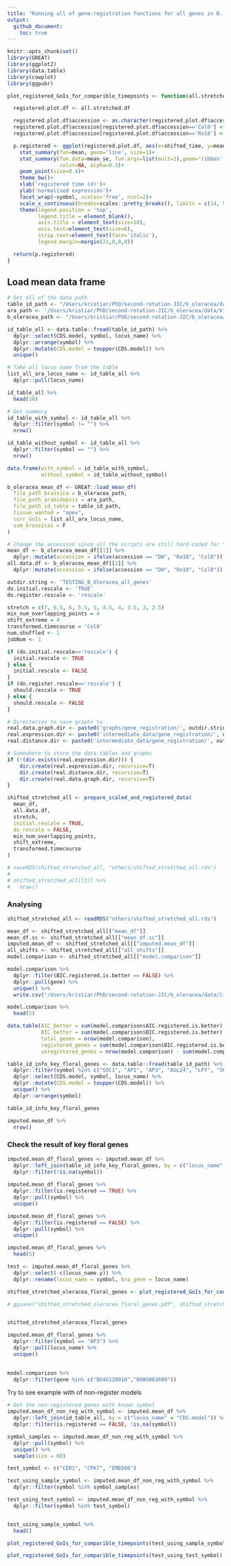 ```yaml
---
title: "Running all of gene-registration functions for all genes in B. Oleracea with revision in load_mean_df() function"
output: 
  github_document:
    toc: true
---
```


```r
knitr::opts_chunk$set()
library(GREAT)
library(ggplot2)
library(data.table)
library(cowplot)
library(ggpubr)
```

```r
plot_registered_GoIs_for_comparible_timepoints <- function(all.stretched.df) {

  registered.plot.df <- all.stretched.df

  registered.plot.df$accession <- as.character(registered.plot.df$accession)
  registered.plot.df$accession[registered.plot.df$accession=='Col0'] <- 'Col-0'
  registered.plot.df$accession[registered.plot.df$accession=='Ro18'] <- 'DH'

  p.registered <- ggplot(registered.plot.df, aes(x=shifted_time, y=mean_cpm, color=accession, fill=accession))+
    stat_summary(fun=mean, geom='line', size=1)+
    stat_summary(fun.data=mean_se, fun.args=list(mult=1),geom='ribbon',
                 color=NA, alpha=0.3)+
    geom_point(size=0.4)+
    theme_bw()+
    xlab('registered time (d)')+
    ylab('normalised expression')+
    facet_wrap(~symbol, scales='free', ncol=2)+
    scale_x_continuous(breaks=scales::pretty_breaks(), limits = c(14, 55))+
    theme(legend.position = 'top',
          legend.title = element_blank(),
          axis.title = element_text(size=10),
          axis.text=element_text(size=6),
          strip.text=element_text(face='italic'),
          legend.margin=margin(21,0,0,0))

  return(p.registered)
}
```


## Load mean data frame

```r
# Get all of the data path
table_id_path <- "/Users/kristiar/PhD/second-rotation-JIC/b_oleracea/data/ID_TAB.csv"
ara_path <- '/Users/kristiar/PhD/second-rotation-JIC/b_oleracea/data/klepikova.rds'
b_oleracea_path <- "/Users/kristiar/PhD/second-rotation-JIC/b_oleracea/data/dh_with_sample_id.rds"
```

```r
id_table_all <- data.table::fread(table_id_path) %>% 
  dplyr::select(CDS.model, symbol, locus_name) %>% 
  dplyr::arrange(symbol) %>% 
  dplyr::mutate(CDS.model = toupper(CDS.model)) %>% 
  unique()

# Take all locus name from the table
list_all_ara_locus_name <- id_table_all %>% 
  dplyr::pull(locus_name)
```

```r
id_table_all %>% 
  head(10) 
```


```r
# Get summary 
id_table_with_symbol <- id_table_all %>% 
  dplyr::filter(symbol != "") %>% 
  nrow()

id_table_without_symbol <- id_table_all %>% 
  dplyr::filter(symbol == "") %>% 
  nrow()

data.frame(with_symbol = id_table_with_symbol, 
           without_symbol = id_table_without_symbol)
```

```r
b_oleracea_mean_df <- GREAT::load_mean_df(
  file_path_brassica = b_oleracea_path,
  file_path_arabidopsis = ara_path,
  file_path_id_table = table_id_path,
  tissue_wanted = "apex",
  curr_GoIs = list_all_ara_locus_name,
  sum_brassicas = F
)
```

```r
# Change the accession since all the scripts are still hard-coded for "Ro18"
mean_df <- b_oleracea_mean_df[[1]] %>% 
  dplyr::mutate(accession = ifelse(accession == "DH", "Ro18", "Col0"))
all.data.df <- b_oleracea_mean_df[[2]] %>% 
  dplyr::mutate(accession = ifelse(accession == "DH", "Ro18", "Col0"))
```

```r
outdir.string <- 'TESTING_B_Oleracea_all_genes'
do.initial.rescale <- 'TRUE' 
do.register.rescale <- 'rescale'

stretch = c(7, 6.5, 6, 5.5, 5, 4.5, 4, 3.5, 3, 2.5)
min_num_overlapping_points = 4
shift_extreme = 4
transformed.timecourse = 'Col0'
num.shuffled <- 1 
jobNum <- 1

if (do.initial.rescale=='rescale') {
  initial.rescale <- TRUE
} else {
  initial.rescale <- FALSE
}
if (do.register.rescale=='rescale') {
  should.rescale <- TRUE
} else {
  should.rescale <- FALSE
}
```


```r
# Directories to save graphs to
real.data.graph.dir <- paste0('graphs/gene_registration/', outdir.string, '_real_data/')
real.expression.dir <- paste0('intermediate_data/gene_registration/', outdir.string, '_real_data/gene_expression/job_', jobNum, '/')
real.distance.dir <- paste0('intermediate_data/gene_registration/', outdir.string, '_real_distance/job_', jobNum, '/')

# Somewhere to store the data.tables and graphs
if (!(dir.exists(real.expression.dir))) {
    dir.create(real.expression.dir, recursive=T)
    dir.create(real.distance.dir, recursive=T)
    dir.create(real.data.graph.dir, recursive=T)
}
```

```r
shifted_stretched_all <- prepare_scaled_and_registered_data(
  mean_df, 
  all.data.df,
  stretch, 
  initial.rescale = TRUE, 
  do_rescale = FALSE,
  min_num_overlapping_points,
  shift_extreme, 
  transformed.timecourse
)
```

```r
# saveRDS(shifted_stretched_all, "others/shifted_stretched_all.rds")
# 
# shifted_stretched_all[[3]] %>% 
#   nrow()
```

### Analysing 

```r
shifted_stretched_all <- readRDS("others/shifted_stretched_all.rds")

mean_df <- shifted_stretched_all[["mean_df"]] 
mean_df.sc <- shifted_stretched_all[["mean_df.sc"]]
imputed.mean_df <- shifted_stretched_all[["imputed.mean_df"]] 
all_shifts <- shifted_stretched_all[["all_shifts"]] 
model.comparison <- shifted_stretched_all[["model.comparison"]]
```

```r
model.comparison %>% 
  dplyr::filter(BIC.registered.is.better == FALSE) %>% 
  dplyr::pull(gene) %>% 
  unique() %>% 
  write.csv("/Users/kristiar/PhD/second-rotation-JIC/b_oleracea/data/list_unregistered_gene_ID.csv", row.names = FALSE, col.names = NULL)
```



```r
model.comparison %>% 
  head(5)
```

```r
data.table(AIC_better = sum(model.comparison$AIC.registered.is.better), 
           BIC_better = sum(model.comparison$BIC.registered.is.better), 
           total_genes = nrow(model.comparison), 
           registered_genes = sum(model.comparison$BIC.registered.is.better), 
           unregistered_genes = nrow(model.comparison) - sum(model.comparison$BIC.registered.is.better))
```

```r
table_id_info_key_floral_genes <- data.table::fread(table_id_path) %>% 
  dplyr::filter(symbol %in% c("SOC1", "AP1", "AP3", "AGL24", "LFY", "SPL4", "AGL6", "SPL5", "GA20OX2", "AGL8")) %>% 
  dplyr::select(CDS.model, symbol, locus_name) %>% 
  dplyr::mutate(CDS.model = toupper(CDS.model)) %>% 
  unique() %>% 
  dplyr::arrange(symbol)

table_id_info_key_floral_genes
```

```r
imputed.mean_df %>% 
  nrow()
```

### Check the result of key floral genes

```r
imputed.mean_df_floral_genes <- imputed.mean_df %>% 
  dplyr::left_join(table_id_info_key_floral_genes, by = c("locus_name" = "CDS.model")) %>% 
  dplyr::filter(!is.na(symbol))
  
imputed.mean_df_floral_genes %>% 
  dplyr::filter(is.registered == TRUE) %>% 
  dplyr::pull(symbol) %>% 
  unique()
```

```r
imputed.mean_df_floral_genes %>% 
  dplyr::filter(is.registered == FALSE) %>% 
  dplyr::pull(symbol) %>% 
  unique()
```

```r
imputed.mean_df_floral_genes %>% 
  head(5)
```

```r
test <- imputed.mean_df_floral_genes %>% 
  dplyr::select(-c(locus_name.y)) %>%
  dplyr::rename(locus_name = symbol, bra_gene = locus_name)
```


```r
shifted_stretched_oleracea_floral_genes <- plot_registered_GoIs_for_comparible_timepoints(imputed.mean_df_floral_genes)

# ggsave("shifted_stretched_oleracea_floral_genes.pdf", shifted_stretched_oleracea_floral_genes, width = 6, height = 10)


shifted_stretched_oleracea_floral_genes
```

```r
imputed.mean_df_floral_genes %>% 
  dplyr::filter(symbol == "AP3") %>% 
  dplyr::pull(locus_name) %>% 
  unique()
  
```

```r
model.comparison %>% 
  dplyr::filter(gene %in% c("BO4G120010","BO8G083600"))
```



Try to see example with of non-register models

```r
# Get the non-registered genes with known symbol 
imputed.mean_df_non_reg_with_symbol <- imputed.mean_df %>% 
  dplyr::left_join(id_table_all, by = c("locus_name" = "CDS.model")) %>%
  dplyr::filter(is.registered == FALSE, !is.na(symbol)) 

symbol_samples <- imputed.mean_df_non_reg_with_symbol %>% 
  dplyr::pull(symbol) %>% 
  unique() %>% 
  sample(size = 60)

test_symbol <- c("CER1", "CPK7", "EMB506")
```


```r
test_using_sample_symbol <- imputed.mean_df_non_reg_with_symbol %>% 
  dplyr::filter(symbol %in% symbol_samples)

test_using_test_symbol <- imputed.mean_df_non_reg_with_symbol %>% 
  dplyr::filter(symbol %in% test_symbol)


test_using_sample_symbol %>% 
  head()
```


```r
plot_registered_GoIs_for_comparible_timepoints(test_using_sample_symbol)
```

```r
plot_registered_GoIs_for_comparible_timepoints(test_using_test_symbol)
```





